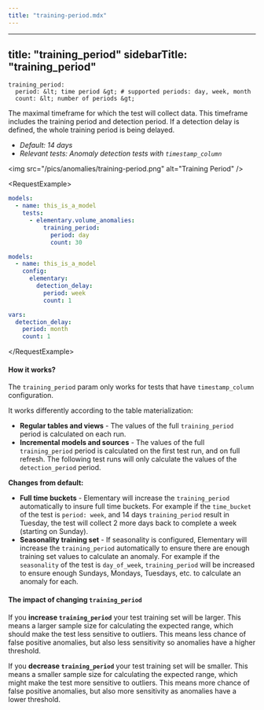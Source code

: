 ```yaml
---
title: "training-period.mdx"
---
```


---
title: "training_period"
sidebarTitle: "training_period"
---

```
training_period:
  period: &lt; time period &gt; # supported periods: day, week, month
  count: &lt; number of periods &gt;
```

The maximal timeframe for which the test will collect data.
This timeframe includes the training period and detection period. If a detection delay is defined, the whole training period is being delayed.

- _Default: 14 days_
- _Relevant tests: Anomaly detection tests with `timestamp_column`_

&lt;img src="/pics/anomalies/training-period.png" alt="Training Period" /&gt;

&lt;RequestExample&gt;

```yml test
models:
  - name: this_is_a_model
    tests:
      - elementary.volume_anomalies:
          training_period:
            period: day
            count: 30
```

```yml model
models:
  - name: this_is_a_model
    config:
      elementary:
        detection_delay:
          period: week
          count: 1
```

```yml dbt_project.yml
vars:
  detection_delay:
    period: month
    count: 1
```

&lt;/RequestExample&gt;

#### How it works?

The `training_period` param only works for tests that have `timestamp_column` configuration.

It works differently according to the table materialization:

- **Regular tables and views** - The values of the full `training_period` period is calculated on each run.
- **Incremental models and sources** - The values of the full `training_period` period is calculated on the first test run, and on full refresh. The following test runs will only calculate the values of the `detection_period` period.

**Changes from default:**

- **Full time buckets** - Elementary will increase the `training_period` automatically to insure full time buckets. For example if the `time_bucket` of the test is `period: week`, and 14 days `training_period` result in Tuesday, the test will collect 2 more days back to complete a week (starting on Sunday).
- **Seasonality training set** - If seasonality is configured, Elementary will increase the `training_period` automatically to ensure there are enough training set values to calculate an anomaly. For example if the `seasonality` of the test is `day_of_week`, `training_period` will be increased to ensure enough Sundays, Mondays, Tuesdays, etc. to calculate an anomaly for each.

#### The impact of changing `training_period`

If you **increase `training_period`** your test training set will be larger. This means a larger sample size for calculating the expected range, which should make the test less sensitive to outliers. This means less chance of false positive anomalies, but also less sensitivity so anomalies have a higher threshold.

If you **decrease `training_period`** your test training set will be smaller. This means a smaller sample size for calculating the expected range, which might make the test more sensitive to outliers. This means more chance of false positive anomalies, but also more sensitivity as anomalies have a lower threshold.
